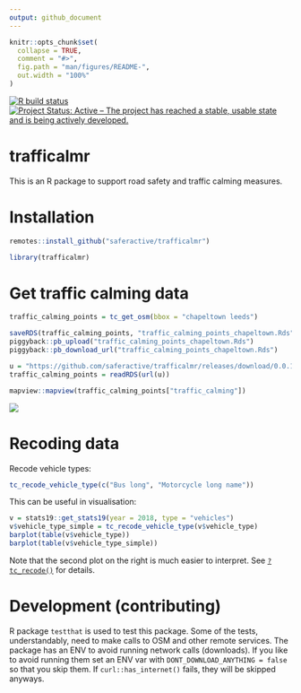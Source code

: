 ```yaml
---
output: github_document
---
```


<!-- README.md is generated from README.Rmd. Please edit that file -->

```r
knitr::opts_chunk$set(
  collapse = TRUE,
  comment = "#>",
  fig.path = "man/figures/README-",
  out.width = "100%"
)
```



<!-- [![Travis build status](https://travis-ci.org/ITSLeeds/trafficalmr.svg?branch=master)](https://travis-ci.org/ITSLeeds/trafficalmr) -->
<!-- [![Coverage status](https://codecov.io/gh/ITSLeeds/trafficalmr/branch/master/graph/badge.svg)](https://codecov.io/github/ITSLeeds/trafficalmr?branch=master) -->
<!-- [![Build status](https://ci.appveyor.com/api/projects/status/gqp3smc04as3qg85?svg=true)](https://ci.appveyor.com/project/layik/trafficalmr-05ana) -->
[![R build status](https://github.com/saferactive/trafficalmr/workflows/R-CMD-check/badge.svg)](https://github.com/saferactive/trafficalmr/actions)
[![Project Status: Active – The project has reached a stable, usable state and is being actively developed.](https://www.repostatus.org/badges/latest/active.svg)](https://www.repostatus.org/#active)


# trafficalmr

This is an  R package to support road safety and traffic calming measures.

# Installation

```r
remotes::install_github("saferactive/trafficalmr")
```

```r
library(trafficalmr)
```


# Get traffic calming data

```r
traffic_calming_points = tc_get_osm(bbox = "chapeltown leeds")
```

```r
saveRDS(traffic_calming_points, "traffic_calming_points_chapeltown.Rds")
piggyback::pb_upload("traffic_calming_points_chapeltown.Rds")
piggyback::pb_download_url("traffic_calming_points_chapeltown.Rds")
```

```r
u = "https://github.com/saferactive/trafficalmr/releases/download/0.0.1/traffic_calming_points_chapeltown.Rds"
traffic_calming_points = readRDS(url(u))
```

```r
mapview::mapview(traffic_calming_points["traffic_calming"])
```

![](https://user-images.githubusercontent.com/1825120/87041987-f2e7b180-c1ea-11ea-9731-b2b9512fd0ea.png)



# Recoding data


Recode vehicle types:

```r
tc_recode_vehicle_type(c("Bus long", "Motorcycle long name"))
```

This can be useful in visualisation:

```r
v = stats19::get_stats19(year = 2018, type = "vehicles")
v$vehicle_type_simple = tc_recode_vehicle_type(v$vehicle_type)
barplot(table(v$vehicle_type))
barplot(table(v$vehicle_type_simple))
```

Note that the second plot on the right is much easier to interpret.
See [`?tc_recode()`](https://saferactive.github.io/trafficalmr/reference/tc_recode.html) for details.


# Development (contributing)
R package `testthat` is used to test this package. Some of the tests, understandably, need to make calls to OSM and other remote services. The package has an ENV to avoid running network calls (downloads). If you like to avoid running them set an ENV var with `DONT_DOWNLOAD_ANYTHING = false` so that you skip them. If `curl::has_internet()` fails, they will be skipped anyways.
